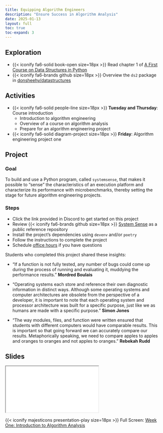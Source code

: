 ```yaml
---
title: Equipping Algorithm Engineers
description: "Ensure Success in Algorithm Analysis"
date: 2025-01-13
layout: full
toc: true
toc-expand: 3
---
```


## Exploration

- {{< iconify fa6-solid book-open size=18px >}} Read chapter 1 of [A First
Course on Data Structures in
Python](https://donsheehy.github.io/datastructures/)
- {{< iconify fa6-brands github size=18px >}} Overview the `ds2` package in
[donsheehy/datastructures](https://github.com/donsheehy/datastructures)

## Activities

- {{< iconify fa6-solid people-line size=18px >}} **Tuesday and Thursday**:
Course introduction
  - Introduction to algorithm engineering
  - Overview of a course on algorithm analysis
  - Prepare for an algorithm engineering project
- {{< iconify fa6-solid diagram-project size=18px >}} **Friday**: Algorithm
engineering project one

## Project

### Goal

To build and use a Python program, called `systemsense`, that makes it possible
to "sense" the characteristics of an execution platform and characterize its
performance with microbenchmarks, thereby setting the stage for
future algorithm engineering projects.

### Steps

- Click the link provided in Discord to get started on this project
- Review {{< iconify fa6-brands github size=18px >}} [System
Sense](https://github.com/Algorithmology/algorithmology-setup-starter) as a
public reference repository
- Install the project's dependencies using `devenv` and/or `poetry`
- Follow the instructions to complete the project
- Schedule [office hours](https://www.gregorykapfhammer.com/schedule/) if you
have questions

::: {.callout-note appearance="minimal" title="Student Insights" collapse="false"}

Students who completed this project shared these insights:

- "If a function is not fully tested, any number of bugs could come up during the
process of running and evaluating it, muddying the performance results."
**Mordred Boulais**

- "Operating systems each store and reference their own diagnostic information in
distinct ways. Although some operating systems and computer architectures are
obsolete from the perspective of a developer, it is important to note that each
operating system and processor architecture was built for a specific purpose,
just like we as humans are made with a specific purpose." **Simon Jones**

- "The way modules, files, and function were written ensured that students with
different computers would have comparable results. This is important so that
going forward we can accurately compare our results. Metaphorically speaking, we
need to compare apples to apples and oranges to oranges and not apples to
oranges." **Rebekah Rudd**

:::

## Slides

```{=html}
<iframe class="slide-deck" src="../../slides/weekone/"></iframe>
```

{{< iconify majesticons presentation-play size=18px >}} Full Screen: [Week One: Introduction to Algorithm Analysis](../../slides/weekone/)
